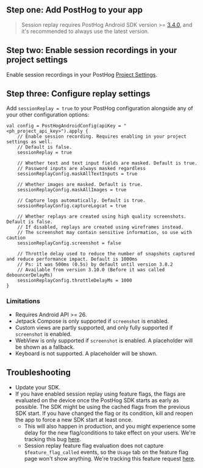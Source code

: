 ## Step one: Add PostHog to your app




<AndroidInstall />

> Session replay requires PostHog Android SDK version >= [3.4.0](https://github.com/PostHog/posthog-android/releases), and it's recommended to always use the latest version.

## Step two: Enable session recordings in your project settings

Enable session recordings in your PostHog [Project Settings](https://app.posthog.com/project/settings).

<ProductScreenshot
  imageLight={EnableSessionReplayLight} 
  imageDark={EnableSessionReplayDark} 
  alt="Enable session recordings in your PostHog'"
  classes="rounded"
/>

## Step three: Configure replay settings

Add `sessionReplay = true` to your PostHog configuration alongside any of your other configuration options:

```android_kotlin
val config = PostHogAndroidConfig(apiKey = "<ph_project_api_key>").apply {
    // Enable session recording. Requires enabling in your project settings as well.
    // Default is false.
    sessionReplay = true

    // Whether text and text input fields are masked. Default is true.
    // Password inputs are always masked regardless
    sessionReplayConfig.maskAllTextInputs = true

    // Whether images are masked. Default is true.
    sessionReplayConfig.maskAllImages = true

    // Capture logs automatically. Default is true.
    sessionReplayConfig.captureLogcat = true

    // Whether replays are created using high quality screenshots. Default is false.
    // If disabled, replays are created using wireframes instead.
    // The screenshot may contain sensitive information, so use with caution
    sessionReplayConfig.screenshot = false

    // Throttle delay used to reduce the number of snapshots captured and reduce performance impact. Default is 1000ms
    // Ps: it was 500ms (0.5s) by default until version 3.8.2
    // Available from version 3.10.0 (Before it was called debouncerDelayMs)
    sessionReplayConfig.throttleDelayMs = 1000
}
```

### Limitations

- Requires Android API >= 26.
- Jetpack Compose is only supported if `screenshot` is enabled.
- Custom views are partly supported, and only fully supported if `screenshot`  is enabled.
- WebView is only supported if `screenshot` is enabled. A placeholder will be shown as a fallback.
- Keyboard is not supported. A placeholder will be shown.

## Troubleshooting

- Update your SDK.
- If you have enabled session replay using feature flags, the flags are evaluated on the device once the PostHog SDK starts as early as possible. The SDK might be using the cached flags from the previous SDK start. If you have changed the flag or its condition, kill and reopen the app to force a new SDK start at least once.
    - This will also happen in production, and you might experience some delay for the new flag/conditions to take effect on your users. We're tracking this bug [here](https://github.com/PostHog/posthog-ios/issues/263).
    - Session replay feature flag evaluation does not capture `$feature_flag_called` events, so the `Usage` tab on the feature flag page won't show anything. We're tracking this feature request [here](https://github.com/PostHog/posthog-android/issues/250).
